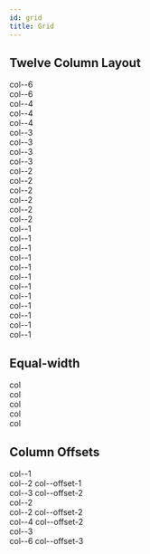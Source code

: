 ```yaml
---
id: grid
title: Grid
---
```



<div className="grid-demo">

## Twelve Column Layout

<Playground>
  <div>
    <div class="row">
      <div class="col col--6">
        <div class="col-inner">col--6</div>
      </div>
      <div class="col col--6">
        <div class="col-inner">col--6</div>
      </div>
    </div>
    <div class="row">
      <div class="col col--4">
        <div class="col-inner">col--4</div>
      </div>
      <div class="col col--4">
        <div class="col-inner">col--4</div>
      </div>
      <div class="col col--4">
        <div class="col-inner">col--4</div>
      </div>
    </div>
    <div class="row">
      <div class="col col--3">
        <div class="col-inner">col--3</div>
      </div>
      <div class="col col--3">
        <div class="col-inner">col--3</div>
      </div>
      <div class="col col--3">
        <div class="col-inner">col--3</div>
      </div>
      <div class="col col--3">
        <div class="col-inner">col--3</div>
      </div>
    </div>
    <div class="row">
      <div class="col col--2">
        <div class="col-inner">col--2</div>
      </div>
      <div class="col col--2">
        <div class="col-inner">col--2</div>
      </div>
      <div class="col col--2">
        <div class="col-inner">col--2</div>
      </div>
      <div class="col col--2">
        <div class="col-inner">col--2</div>
      </div>
      <div class="col col--2">
        <div class="col-inner">col--2</div>
      </div>
      <div class="col col--2">
        <div class="col-inner">col--2</div>
      </div>
    </div>
    <div class="row">
      <div class="col col--1">
        <div class="col-inner">col--1</div>
      </div>
      <div class="col col--1">
        <div class="col-inner">col--1</div>
      </div>
      <div class="col col--1">
        <div class="col-inner">col--1</div>
      </div>
      <div class="col col--1">
        <div class="col-inner">col--1</div>
      </div>
      <div class="col col--1">
        <div class="col-inner">col--1</div>
      </div>
      <div class="col col--1">
        <div class="col-inner">col--1</div>
      </div>
      <div class="col col--1">
        <div class="col-inner">col--1</div>
      </div>
      <div class="col col--1">
        <div class="col-inner">col--1</div>
      </div>
      <div class="col col--1">
        <div class="col-inner">col--1</div>
      </div>
      <div class="col col--1">
        <div class="col-inner">col--1</div>
      </div>
      <div class="col col--1">
        <div class="col-inner">col--1</div>
      </div>
      <div class="col col--1">
        <div class="col-inner">col--1</div>
      </div>
    </div>
  </div>
</Playground>

## Equal-width

<Playground>
  <div>
    <div class="row">
      <div class="col">
        <div class="col-inner">col</div>
      </div>
      <div class="col">
        <div class="col-inner">col</div>
      </div>
    </div>
    <div class="row">
      <div class="col">
        <div class="col-inner">col</div>
      </div>
      <div class="col">
        <div class="col-inner">col</div>
      </div>
      <div class="col">
        <div class="col-inner">col</div>
      </div>
    </div>
  </div>
</Playground>

## Column Offsets

<Playground>
  <div>
    <div class="row">
      <div class="col col--1">
        <div class="col-inner">col--1</div>
      </div>
      <div class="col col--2 col--offset-1">
        <div class="col-inner">col--2 col--offset-1</div>
      </div>
      <div class="col col--3 col--offset-2">
        <div class="col-inner">col--3 col--offset-2</div>
      </div>
    </div>
    <div class="row">
      <div class="col col--2">
        <div class="col-inner">col--2</div>
      </div>
      <div class="col col--2 col--offset-2">
        <div class="col-inner">col--2 col--offset-2</div>
      </div>
      <div class="col col--4 col--offset-2">
        <div class="col-inner">col--4 col--offset-2</div>
      </div>
    </div>
    <div class="row">
      <div class="col col--3">
        <div class="col-inner">col--3</div>
      </div>
      <div class="col col--6 col--offset-3">
        <div class="col-inner">col--6 col--offset-3</div>
      </div>
    </div>
  </div>
</Playground>

</div>
